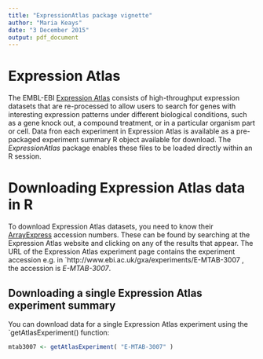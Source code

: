 ```yaml
---
title: "ExpressionAtlas package vignette"
author: "Maria Keays"
date: "3 December 2015"
output: pdf_document
---
```


# Expression Atlas

The EMBL-EBI [Expression Atlas](http://www.ebi.ac.uk/gxa) consists of
high-throughput expression datasets that are re-processed to allow users to
search for genes with interesting expression patterns under different
biological conditions, such as a gene knock out, a compound treatment, or in a
particular organism part or cell. Data fron each experiment in Expression
Atlas is available as a pre-packaged experiment summary R object available for
download. The *ExpressionAtlas* package enables these files to be loaded
directly within an R session.

# Downloading Expression Atlas data in R

To download Expression Atlas datasets, you need to know their
[ArrayExpress](http://www.ebi.ac.uk/arrayexpress) accession numbers. These can
be found by searching at the Expression Atlas website and clicking on any of
the results that appear. The URL of the Expression Atlas experiment page
contains the experiment accession e.g. in
`http://www.ebi.ac.uk/gxa/experiments/E-MTAB-3007 , the accession is
*E-MTAB-3007*.

## Downloading a single Expression Atlas experiment summary

You can download data for a single Expression Atlas experiment using the
`getAtlasExperiment() function:

```r
mtab3007 <- getAtlasExperiment( "E-MTAB-3007" )
```


